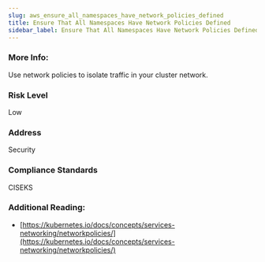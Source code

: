```yaml
---
slug: aws_ensure_all_namespaces_have_network_policies_defined
title: Ensure That All Namespaces Have Network Policies Defined
sidebar_label: Ensure That All Namespaces Have Network Policies Defined
---
```


### More Info:

Use network policies to isolate traffic in your cluster network.

### Risk Level

Low

### Address

Security

### Compliance Standards

CISEKS

### Additional Reading:

- [https://kubernetes.io/docs/concepts/services-networking/networkpolicies/](https://kubernetes.io/docs/concepts/services-networking/networkpolicies/) 

